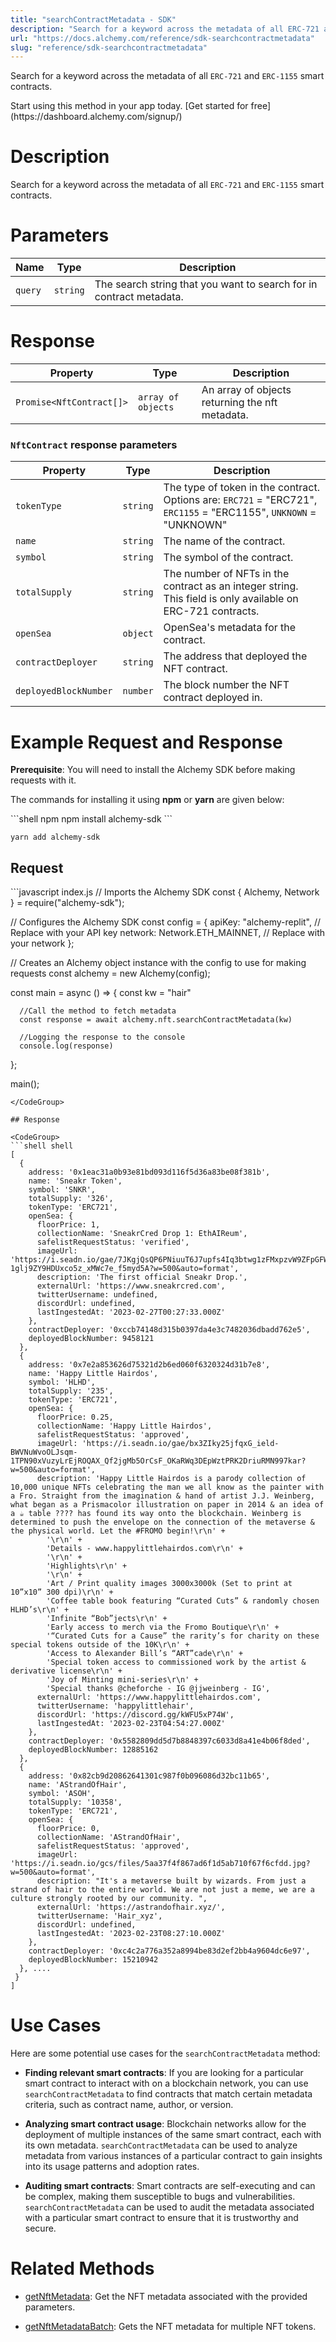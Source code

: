```yaml
---
title: "searchContractMetadata - SDK"
description: "Search for a keyword across the metadata of all ERC-721 and ERC-1155 smart contracts."
url: "https://docs.alchemy.com/reference/sdk-searchcontractmetadata"
slug: "reference/sdk-searchcontractmetadata"
---
```


Search for a keyword across the metadata of all `ERC-721` and `ERC-1155` smart contracts.

<Tip title="Don’t have an API key?" icon="star">
  Start using this method in your app today. [Get started for free](https://dashboard.alchemy.com/signup/)
</Tip>

# Description

Search for a keyword across the metadata of all `ERC-721` and `ERC-1155` smart contracts.

# Parameters

| Name    | Type     | Description                                                         |
| ------- | -------- | ------------------------------------------------------------------- |
| `query` | `string` | The search string that you want to search for in contract metadata. |

# Response

| Property                 | Type               | Description                                     |
| ------------------------ | ------------------ | ----------------------------------------------- |
| `Promise<NftContract[]>` | `array of objects` | An array of objects returning the nft metadata. |

### `NftContract` response parameters

| Property              | Type     | Description                                                                                                       |
| --------------------- | -------- | ----------------------------------------------------------------------------------------------------------------- |
| `tokenType`           | `string` | The type of token in the contract. Options are: `ERC721` = "ERC721", `ERC1155` = "ERC1155", `UNKNOWN` = "UNKNOWN" |
| `name`                | `string` | The name of the contract.                                                                                         |
| `symbol`              | `string` | The symbol of the contract.                                                                                       |
| `totalSupply`         | `string` | The number of NFTs in the contract as an integer string. This field is only available on ERC-721 contracts.       |
| `openSea`             | `object` | OpenSea's metadata for the contract.                                                                              |
| `contractDeployer`    | `string` | The address that deployed the NFT contract.                                                                       |
| `deployedBlockNumber` | `number` | The block number the NFT contract deployed in.                                                                    |

# Example Request and Response

**Prerequisite**: You will need to install the Alchemy SDK before making requests with it.

The commands for installing it using **npm** or **yarn** are given below:

<CodeGroup>
  ```shell npm
  npm install alchemy-sdk
  ```

  ```shell yarn
  yarn add alchemy-sdk
  ```
</CodeGroup>

## Request

<CodeGroup>
  ```javascript index.js
  // Imports the Alchemy SDK
  const { Alchemy, Network } = require("alchemy-sdk");

  // Configures the Alchemy SDK
  const config = {
      apiKey: "alchemy-replit", // Replace with your API key
      network: Network.ETH_MAINNET, // Replace with your network
  };

  // Creates an Alchemy object instance with the config to use for making requests
  const alchemy = new Alchemy(config);

  const main = async () => {
      const kw = "hair"

      //Call the method to fetch metadata
      const response = await alchemy.nft.searchContractMetadata(kw)

      //Logging the response to the console
      console.log(response)
  };

  main();
  ```
</CodeGroup>

## Response

<CodeGroup>
  ```shell shell
  [
    {
      address: '0x1eac31a0b93e81bd093d116f5d36a83be08f381b',
      name: 'Sneakr Token',
      symbol: 'SNKR',
      totalSupply: '326',
      tokenType: 'ERC721',
      openSea: {
        floorPrice: 1,
        collectionName: 'SneakrCred Drop 1: EthAIReum',
        safelistRequestStatus: 'verified',
        imageUrl: 'https://i.seadn.io/gae/7JKgjQsQP6PNiuuT6J7upfs4Iq3btwg1zFMxpzvW9ZFpGFWrf0i2H08vbG-1glj9ZY9HDUxco5z_xMWc7e_f5myd5A?w=500&auto=format',
        description: 'The first official Sneakr Drop.',
        externalUrl: 'https://www.sneakrcred.com',
        twitterUsername: undefined,
        discordUrl: undefined,
        lastIngestedAt: '2023-02-27T00:27:33.000Z'
      },
      contractDeployer: '0xccb74148d315b0397da4e3c7482036dbadd762e5',
      deployedBlockNumber: 9458121
    },
    {
      address: '0x7e2a853626d75321d2b6ed060f6320324d31b7e8',
      name: 'Happy Little Hairdos',
      symbol: 'HLHD',
      totalSupply: '235',
      tokenType: 'ERC721',
      openSea: {
        floorPrice: 0.25,
        collectionName: 'Happy Little Hairdos',
        safelistRequestStatus: 'approved',
        imageUrl: 'https://i.seadn.io/gae/bx3ZIky25jfqxG_ield-BWVNuWvoOLJsqm-1TPN90xVuzyLrEjROQAX_Qf2jgMb5OrCsF_OKaRWq3DEpWztPRK2DriuRMN997kar?w=500&auto=format',
        description: 'Happy Little Hairdos is a parody collection of 10,000 unique NFTs celebrating the man we all know as the painter with a Fro. Straight from the imagination & hand of artist J.J. Weinberg, what began as a Prismacolor illustration on paper in 2014 & an idea of a ☕ table ???? has found its way onto the blockchain. Weinberg is determined to push the envelope on the connection of the metaverse & the physical world. Let the #FROMO begin!\r\n' +
          '\r\n' +
          'Details - www.happylittlehairdos.com\r\n' +
          '\r\n' +
          'Highlights\r\n' +
          '\r\n' +
          'Art / Print quality images 3000x3000k (Set to print at 10”x10” 300 dpi)\r\n' +
          'Coffee table book featuring “Curated Cuts” & randomly chosen HLHD’s\r\n' +
          'Infinite “Bob”jects\r\n' +
          'Early access to merch via the Fromo Boutique\r\n' +
          '“Curated Cuts for a Cause” the rarity’s for charity on these special tokens outside of the 10K\r\n' +
          'Access to Alexander Bill’s “ART”cade\r\n' +
          'Special token access to commissioned work by the artist & derivative license\r\n' +
          'Joy of Minting mini-series\r\n' +
          'Special thanks @cheforche - IG @jjweinberg - IG',
        externalUrl: 'https://www.happylittlehairdos.com',
        twitterUsername: 'happylittlehair',
        discordUrl: 'https://discord.gg/kWFU5xP74W',
        lastIngestedAt: '2023-02-23T04:54:27.000Z'
      },
      contractDeployer: '0x5582809dd5d7b8848397c6033d8a41e4b06f8ded',
      deployedBlockNumber: 12885162
    },
    {
      address: '0x82cb9d20862641301c987f0b096086d32bc11b65',
      name: 'AStrandOfHair',
      symbol: 'ASOH',
      totalSupply: '10358',
      tokenType: 'ERC721',
      openSea: {
        floorPrice: 0,
        collectionName: 'AStrandOfHair',
        safelistRequestStatus: 'approved',
        imageUrl: 'https://i.seadn.io/gcs/files/5aa37f4f867ad6f1d5ab710f67f6cfdd.jpg?w=500&auto=format',
        description: "It's a metaverse built by wizards. From just a strand of hair to the entire world. We are not just a meme, we are a culture strongly rooted by our community. ",
        externalUrl: 'https://astrandofhair.xyz/',
        twitterUsername: 'Hair_xyz',
        discordUrl: undefined,
        lastIngestedAt: '2023-02-23T08:27:10.000Z'
      },
      contractDeployer: '0xc4c2a776a352a8994be83d2ef2bb4a9604dc6e97',
      deployedBlockNumber: 15210942
    }, ....
   }
  ]
  ```
</CodeGroup>

# Use Cases

Here are some potential use cases for the `searchContractMetadata` method:

* **Finding relevant smart contracts**: If you are looking for a particular smart contract to interact with on a blockchain network, you can use `searchContractMetadata` to find contracts that match certain metadata criteria, such as contract name, author, or version.

* **Analyzing smart contract usage**: Blockchain networks allow for the deployment of multiple instances of the same smart contract, each with its own metadata. `searchContractMetadata` can be used to analyze metadata from various instances of a particular contract to gain insights into its usage patterns and adoption rates.

* **Auditing smart contracts**: Smart contracts are self-executing and can be complex, making them susceptible to bugs and vulnerabilities. `searchContractMetadata` can be used to audit the metadata associated with a particular smart contract to ensure that it is trustworthy and secure.

# Related Methods

* [getNftMetadata](/reference/getnftmetadata-sdk): Get the NFT metadata associated with the provided parameters.

* [getNftMetadataBatch](/reference/getnftmetadatabatch-sdk): Gets the NFT metadata for multiple NFT tokens.
